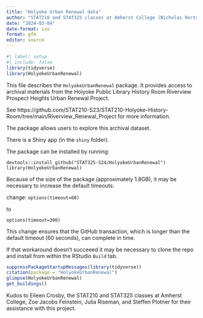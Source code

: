 ```yaml
---
title: "Holyoke Urban Renewal data"
author: "STAT210 and STAT325 classes at Amherst College (Nicholas Horton)"
date: "2024-03-04"
date-format: iso
format: gfm
editor: source
---
```


```r
#| label: setup
#| include: false
library(tidyverse)
library(HolyokeUrbanRenewal)
```

This file describes the `HolyokeUrbanRenewal` package.
It provides access to archival materials from the Holyoke Public Library History Room Riverview Prospect Heights Urban Renewal Project.

See https://github.com/STAT210-S23/STAT210-Holyoke-History-Room/tree/main/Riverview_Renewal_Project for more information.

The package allows users to explore this archival dataset.

There is a Shiny app (in the `shiny` folder).

The package can be installed by running:

```
devtools::install_github("STAT325-S24/HolyokeUrbanRenewal")
library(HolyokeUrbanRenewal)
```

Because of the size of the package (approximately 1.8GB), it may be necessary to increase the default timeouts:

change: `options(timeout=60)` 

to 

`options(timeout=300)`

This change ensures that the GitHub transaction, which is longer than the default timeout (60 seconds), can complete in time.

If that workaround doesn't succeeed it may be necessary to clone the repo and install from within the RStudio `Build` tab.

```r
suppressPackageStartupMessages(library(tidyverse))
citation(package = "HolyokeUrbanRenewal")
glimpse(HolyokeUrbanRenewal)
get_buildings()
```

Kudos to Eileen Crosby, the STAT210 and STAT325 classes at Amherst College, Zoe Jacobs Feinstein, Julia Riseman, and Steffen Plotner for their assistance with this project.

